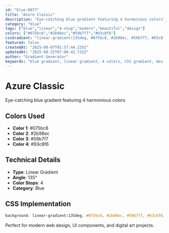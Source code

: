 ```yaml
---
id: "blue-0077"
title: "Azure Classic"
description: "Eye-catching blue gradient featuring 4 harmonious colors"
category: "blue"
tags: ["blue","linear","4-stop","modern","beautiful","design"]
colors: ["#075bc8","#2b98ec","#59b7f7","#93c8f6"]
cssGradient: "linear-gradient(135deg, #075bc8, #2b98ec, #59b7f7, #93c8f6)"
featured: false
createdAt: "2025-08-07T01:57:44.235Z"
updatedAt: "2025-08-25T07:08:42.732Z"
author: "Gradient Generator"
keywords: "blue gradient, linear gradient, 4 colors, CSS gradient, design, #075bc8, #2b98ec, #59b7f7, #93c8f6"
---
```


# Azure Classic

Eye-catching blue gradient featuring 4 harmonious colors

## Colors Used
- **Color 1**: #075bc8
- **Color 2**: #2b98ec
- **Color 3**: #59b7f7
- **Color 4**: #93c8f6

## Technical Details
- **Type**: Linear Gradient
- **Angle**: 135°
- **Color Stops**: 4
- **Category**: Blue

## CSS Implementation
```css
background: linear-gradient(135deg, #075bc8, #2b98ec, #59b7f7, #93c8f6);
```

Perfect for modern web design, UI components, and digital art projects.
